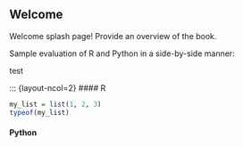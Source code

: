 

## Welcome {.unnumbered}

Welcome splash page! Provide an overview of the book.

Sample evaluation of R and Python in a side-by-side manner:

test

::: {layout-ncol=2}
#### R

```r
my_list = list(1, 2, 3)
typeof(my_list)
```

#### Python


